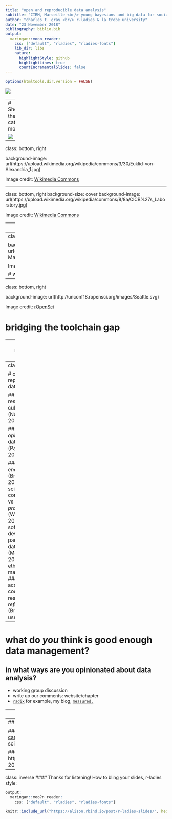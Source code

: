 ```yaml
---
title: "open and reproducible data analysis"
subtitle: "CIRM, Marseille <br/> young bayesians and big data for social good"
author: "charles t. gray <br/> r-ladies & la trobe university"
date: "23 November 2018"
bibliography: biblio.bib
output:
  xaringan::moon_reader:
    css: ["default", "rladies", "rladies-fonts"]    
    lib_dir: libs
    nature:
      highlightStyle: github
      highlightLines: true
      countIncrementalSlides: false
---
```


```r
options(htmltools.dir.version = FALSE)
```

![](IMG_0734.JPG)


---
# She's the cats' mother

![](IMG_0734.JPG)


---

class: bottom, right

background-image: url(https://upload.wikimedia.org/wikipedia/commons/3/30/Euklid-von-Alexandria_1.jpg)

Image credit: [Wikimedia Commons](https://commons.wikimedia.org/wiki/File:Sharingan_triple.svg)


---


class: bottom, right
background-size: cover
background-image: url(https://upload.wikimedia.org/wikipedia/commons/8/8a/CICB%27s_Laboratory.jpg)

Image credit: [Wikimedia Commons](https://commons.wikimedia.org/w/index.php?curid=21915714)

---
class: middle, right

```r
knitr::include_graphics("fish.jpg")
```

Image credit: [Mike Penguin]()

---
class: top, right

background-image: url(https://upload.wikimedia.org/wikipedia/en/2/21/Web_of_Spider-Man_Vol_1_129-1.png)

Image credit: [Wikimedia Commons](https://en.wikipedia.org/w/index.php?curid=58461384)

# with great power comes great responsibility

---
class: bottom, right

background-image: url(http://unconf18.ropensci.org/images/Seattle.svg)

Image credit: [rOpenSci](http://unconf18.ropensci.org/)

# bridging the toolchain gap

---
class: middle, centre

# `varameta`

For meta-analysing medians.


---
class: middle

# open and reproducible data analysis

## open research culture (Nosek, 2015)

## _opinionated_ data analysis (Parker, 2017)

### _good enough_ (Bryan, 2018) scientific computing vs _best practices_ (Wilson, 2014)
### software dev, packaged data analysis (Marwick, 2018)
### ethical data management
### accessibility: code & results - _refactoring_ (Bryan @ useR! 2018)

---

# what do _you_ think is **good enough** data management?

## in what ways are you **opinionated** about data analysis?

- working group discussion
- write up our comments: website/chapter
- [`radix`](https://rstudio.github.io/radix/) for example, my blog, [`measured.`](http://cantabile.rbind.io/blog.html)


---
# References

Marwick, Ben, Carl Boettiger, and Lincoln Mullen. “Packaging Data Analytical Work Reproducibly Using R (and Friends).” The American Statistician 72, no. 1 (January 2, 2018): 80–88. https://doi.org/10.1080/00031305.2017.1375986.

Nosek, B. A., G. Alter, G. C. Banks, D. Borsboom, S. D. Bowman, S. J. Breckler, S. Buck, et al. “Promoting an Open Research Culture.” Science 348, no. 6242 (June 26, 2015): 1422–25. https://doi.org/10.1126/science.aab2374.

Parker, Hilary. “Opinionated Analysis Development,” 2017. https://doi.org/10.7287/peerj.preprints.3210v1.

Wilson, Greg, D. A. Aruliah, C. Titus Brown, Neil P. Chue Hong, Matt Davis, Richard T. Guy, Steven H. D. Haddock, et al. “Best Practices for Scientific Computing.” Edited by Jonathan A. Eisen. PLoS Biology 12, no. 1 (January 7, 2014): e1001745. https://doi.org/10.1371/journal.pbio.1001745.

Wilson, Greg, Jennifer Bryan, Karen Cranston, Justin Kitzes, Lex Nederbragt, and Tracy K. Teal. “Good Enough Practices in Scientific Computing.” Edited by Francis Ouellette. PLOS Computational Biology 13, no. 6 (June 22, 2017): e1005510. https://doi.org/10.1371/journal.pcbi.1005510.

---
## these slides were made in R

#### slides
Slides are listed in the [talks]() on my blog, `measured.` [cantabile.rbind.io](http://cantabile.rbind.io/), created in [`radix::`](https://rstudio.github.io/radix/) (September 2018) for web-based scientific communication.

#### source 
Code for these slides found [here](https://github.com/softloud/measured/blob/master/talks/replication/marseille-2018.Rmd): https://github.com/softloud/measured/blob/master/talks/replication/marseille-2018.Rmd

---
class: inverse
#### Thanks for listening! How to bling your slides, r-ladies style: 

```r
output:
  xaringan::moo?n_reader:
    css: ["default", "rladies", "rladies-fonts"]
```

```r
knitr::include_url("https://alison.rbind.io/post/r-ladies-slides/", height = 375)
``` 
